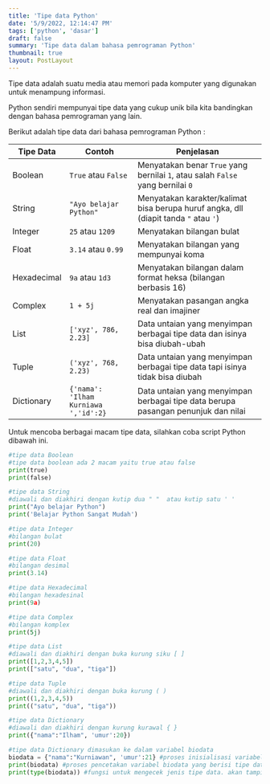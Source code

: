 ```yaml
---
title: 'Tipe data Python'
date: '5/9/2022, 12:14:47 PM'
tags: ['python', 'dasar']
draft: false
summary: 'Tipe data dalam bahasa pemrograman Python'
thumbnail: true
layout: PostLayout
---
```


Tipe data adalah suatu media atau memori pada komputer yang digunakan untuk menampung informasi.

Python sendiri mempunyai tipe data yang cukup unik bila kita bandingkan dengan bahasa pemrograman yang lain.

Berikut adalah tipe data dari bahasa pemrograman Python :

| Tipe Data   | Contoh                               | Penjelasan                                                                           |
| ----------- | ------------------------------------ | ------------------------------------------------------------------------------------ |
| Boolean     | `True` atau `False`                  | Menyatakan benar `True` yang bernilai `1`, atau salah `False` yang bernilai `0`      |
| String      | `"Ayo belajar Python"`               | Menyatakan karakter/kalimat bisa berupa huruf angka, dll (diapit tanda `"` atau `'`) |
| Integer     | `25` atau `1209`                     | Menyatakan bilangan bulat                                                            |
| Float       | `3.14` atau `0.99`                   | Menyatakan bilangan yang mempunyai koma                                              |
| Hexadecimal | `9a` atau `1d3`                      | Menyatakan bilangan dalam format heksa (bilangan berbasis 16)                        |
| Complex     | `1 + 5j `                            | Menyatakan pasangan angka real dan imajiner                                          |
| List        | `['xyz', 786, 2.23]`                 | Data untaian yang menyimpan berbagai tipe data dan isinya bisa diubah-ubah           |
| Tuple       | `('xyz', 768, 2.23)`                 | Data untaian yang menyimpan berbagai tipe data tapi isinya tidak bisa diubah         |
| Dictionary  | `{'nama': 'Ilham Kurniawa ','id':2}` | Data untaian yang menyimpan berbagai tipe data berupa pasangan penunjuk dan nilai    |

Untuk mencoba berbagai macam tipe data, silahkan coba script Python dibawah ini.

```python:tipe-data.py
#tipe data Boolean
#tipe data boolean ada 2 macam yaitu true atau false
print(true)
print(false)

#tipe data String
#diawali dan diakhiri dengan kutip dua " "  atau kutip satu ' '
print("Ayo belajar Python")
print('Belajar Python Sangat Mudah')

#tipe data Integer
#bilangan bulat
print(20)

#tipe data Float
#bilangan desimal
print(3.14)

#tipe data Hexadecimal
#bilangan hexadesinal
print(9a)

#tipe data Complex
#bilangan komplex
print(5j)

#tipe data List
#diawali dan diakhiri dengan buka kurung siku [ ]
print([1,2,3,4,5])
print(["satu", "dua", "tiga"])

#tipe data Tuple
#diawali dan diakhiri dengan buka kurung ( )
print((1,2,3,4,5))
print(("satu", "dua", "tiga"))

#tipe data Dictionary
#diawali dan diakhiri dengan kurung kurawal { }
print({"nama":"Ilham", 'umur':20})

#tipe data Dictionary dimasukan ke dalam variabel biodata
biodata = {"nama":"Kurniawan", 'umur':21} #proses inisialisasi variabel biodata
print(biodata) #proses pencetakan variabel biodata yang berisi tipe data Dictionary
print(type(biodata)) #fungsi untuk mengecek jenis tipe data. akan tampil <class 'dict'> yang berarti dict adalah tipe data dictionary
```

